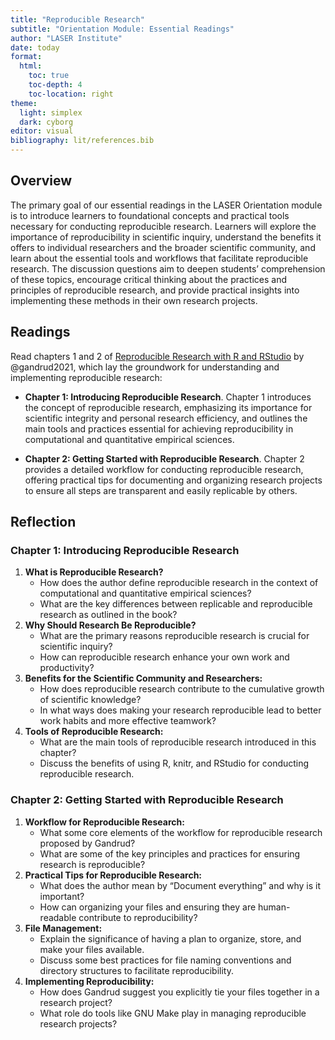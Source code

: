 ```yaml
---
title: "Reproducible Research"
subtitle: "Orientation Module: Essential Readings"
author: "LASER Institute"
date: today 
format:
  html:
    toc: true
    toc-depth: 4
    toc-location: right
theme:
  light: simplex
  dark: cyborg
editor: visual
bibliography: lit/references.bib
---
```


## Overview

The primary goal of our essential readings in the LASER Orientation module is to introduce learners to foundational concepts and practical tools necessary for conducting reproducible research. Learners will explore the importance of reproducibility in scientific inquiry, understand the benefits it offers to individual researchers and the broader scientific community, and learn about the essential tools and workflows that facilitate reproducible research. The discussion questions aim to deepen students' comprehension of these topics, encourage critical thinking about the practices and principles of reproducible research, and provide practical insights into implementing these methods in their own research projects.

## Readings

Read chapters 1 and 2 of [Reproducible Research with R and RStudio](https://github.com/christophergandrud/Rep-Res-Book) by @gandrud2021, which lay the groundwork for understanding and implementing reproducible research:

-   **Chapter 1: Introducing Reproducible Research**. Chapter 1 introduces the concept of reproducible research, emphasizing its importance for scientific integrity and personal research efficiency, and outlines the main tools and practices essential for achieving reproducibility in computational and quantitative empirical sciences.

-   **Chapter 2: Getting Started with Reproducible Research**. Chapter 2 provides a detailed workflow for conducting reproducible research, offering practical tips for documenting and organizing research projects to ensure all steps are transparent and easily replicable by others.

## Reflection

### Chapter 1: Introducing Reproducible Research

1.  **What is Reproducible Research?**
    -   How does the author define reproducible research in the context of computational and quantitative empirical sciences?
    -   What are the key differences between replicable and reproducible research as outlined in the book?
2.  **Why Should Research Be Reproducible?**
    -   What are the primary reasons reproducible research is crucial for scientific inquiry?
    -   How can reproducible research enhance your own work and productivity?
3.  **Benefits for the Scientific Community and Researchers:**
    -   How does reproducible research contribute to the cumulative growth of scientific knowledge?
    -   In what ways does making your research reproducible lead to better work habits and more effective teamwork?
4.  **Tools of Reproducible Research:**
    -   What are the main tools of reproducible research introduced in this chapter?
    -   Discuss the benefits of using R, knitr, and RStudio for conducting reproducible research.

### Chapter 2: Getting Started with Reproducible Research

1.  **Workflow for Reproducible Research:**
    -   What some core elements of the workflow for reproducible research proposed by Gandrud?
    -   What are some of the key principles and practices for ensuring research is reproducible?
2.  **Practical Tips for Reproducible Research:**
    -   What does the author mean by “Document everything” and why is it important?
    -   How can organizing your files and ensuring they are human-readable contribute to reproducibility?
3.  **File Management:**
    -   Explain the significance of having a plan to organize, store, and make your files available.
    -   Discuss some best practices for file naming conventions and directory structures to facilitate reproducibility.
4.  **Implementing Reproducibility:**
    -   How does Gandrud suggest you explicitly tie your files together in a research project?
    -   What role do tools like GNU Make play in managing reproducible research projects?
